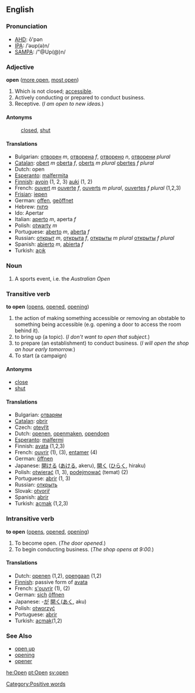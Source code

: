 ==English==

=== Pronunciation ===
*[[w:AHD|AHD]]: ō'pən
*[[w:IPA|IPA]]: /ˈ&#601;&#650;p(&#601;)n/
*[[w:SAMPA|SAMPA]]: /"@Up(@)n/

===Adjective===
'''open''' ([[more open]], [[most open]])
#Which is not closed; [[accessible]].
#Actively conducting or prepared to conduct business.
#Receptive.  (''I am open to new ideas.'')

====Antonyms====
:[[closed]], [[shut]]

====Translations====
*Bulgarian: [[отворен]] ''m'', [[отворена]] ''f'', [[отворено]] ''n'', [[отворени]] ''plural''
*[[Catalan]]: [[obert]] ''m'' [[oberta]] ''f'', [[oberts]] ''m plural'' [[obertes]] ''f plural''
*Dutch: open
*[[Esperanto]]: [[malfermita]]
*[[Finnish]]: [[avoin]] (1, 2, 3) [[auki]] (1, 2)
*French: [[ouvert]] ''m'' [[ouverte]] ''f'', [[ouverts]] ''m plural'', [[ouvertes]] ''f plural'' (1,2,3)
*[[Frisian]]: [[iepen]]
*German: [[offen]], [[geöffnet]]
*Hebrew:  [[פתוח]]
*Ido: Apertar
*Italian: [[aperto]] ''m'', aperta ''f''
*Polish: [[otwarty]] ''m''
*Portuguese: [[aberto]] ''m'', [[aberta]] ''f''
*Russian: [[открыт]] ''m'', [[открыта]] ''f'', [[открыты]] ''m plural'' [[открыты]] ''f plural''
*Spanish: [[abierto]] ''m'', [[abierta]] ''f''
*Turkish: [[açık]]

===Noun===

# A sports event, i.e. the ''Australian Open''

=== Transitive verb ===
'''to open''' ([[opens]], [[opened]], [[opening]])
# the action of making something accessible or removing an obstable to something being accessible (e.g. opening a door to access the room behind it).
# to bring up (a topic). (''I don't want to open that subject.'')
# to prepare (an establishment) to conduct business.  (''I will open the shop an hour early tomorrow.'')
# To start (a campaign)

==== Antonyms ====
*[[close]]
*[[shut]]

==== Translations ====
*Bulgarian: [[отварям]]
*[[Catalan]]: [[obrir]]
*Czech: [[otevřít]]
*Dutch: [[openen]], [[openmaken]], [[opendoen]]
*[[Esperanto]]: [[malfermi]]
*Finnish: [[avata]] (1,2,3)
*French: [[ouvrir]] (1), (3), [[entamer]] (4)
*German: [[öffnen]]
*Japanese: [[開ける]] ([[あける]], akeru), [[開く]] ([[ひらく]], hiraku)
*Polish: [[otwierać]] (1, 3), [[podejmować]] (temat) (2)
*Portuguese: [[abrir]] (1, 3)
*Russian: [[открыть]]
*Slovak: [[otvoriř]] 
*Spanish: [[abrir]]
*Turkish: [[açmak]] (1,2,3)

=== Intransitive verb ===
'''to open''' ([[opens]], [[opened]], [[opening]])
# To become open.  (''The door opened.'')
# To begin conducting business. (''The shop opens at 9:00.'')

==== Translations ====

*Dutch: [[openen]] (1,2), [[opengaan]] (1,2)
*[[Finnish]]: passive form of [[avata]]
*French: [[s'ouvrir]] (1), (2)
*German: [[sich]] [[öffnen]]
*Japanese: -[[が]] [[開く]]([[あく]], aku)
*Polish: [[otworzyć]] 
*Portuguese: [[abrir]]
*Turkish: [[açmak]](1,2)

===See Also===
*[[open up]]
*[[opening]]
*[[opener]]
[[he:Open]]
[[pt:Open]]
[[sv:open]]

[[Category:Positive words]]